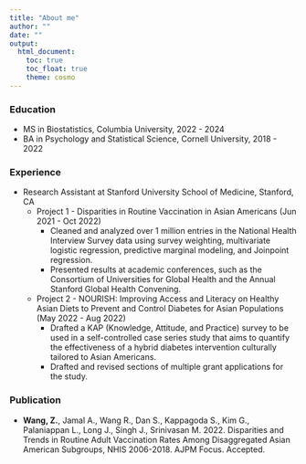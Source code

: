 ```yaml
---
title: "About me"
author: ""
date: ""
output: 
  html_document:
    toc: true
    toc_float: true
    theme: cosmo
---
```


### Education

* MS in Biostatistics, Columbia University, 2022 - 2024
* BA in Psychology and Statistical Science, Cornell University, 2018 - 2022

### Experience 

* Research Assistant at Stanford University School of Medicine, Stanford, CA
  + Project 1 - Disparities in Routine Vaccination in Asian Americans (Jun 2021 - Oct 2022)
    - Cleaned and analyzed over 1 million entries in the National Health Interview Survey data using survey weighting, multivariate logistic regression, predictive marginal modeling, and Joinpoint regression.
    - Presented results at academic conferences, such as the Consortium of Universities for Global Health and the Annual Stanford Global Health Convening.
  + Project 2 - NOURISH: Improving Access and Literacy on Healthy Asian Diets to Prevent and Control Diabetes for Asian Populations (May 2022 - Aug 2022)
    - Drafted a KAP (Knowledge, Attitude, and Practice) survey to be used in a self-controlled case series study that aims to quantify the effectiveness of a hybrid diabetes intervention culturally tailored to Asian Americans.
    - Drafted and revised sections of multiple grant applications for the study.


### Publication

* **Wang, Z.**, Jamal A., Wang R., Dan S., Kappagoda S., Kim G., Palaniappan L., Long J., Singh J., Srinivasan M. 2022. Disparities and Trends in Routine Adult Vaccination Rates Among Disaggregated Asian American Subgroups, NHIS 2006-2018. AJPM Focus. Accepted.






